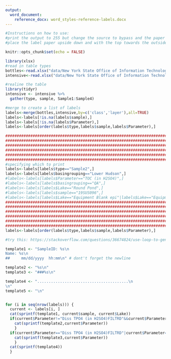 ```yaml
---
output: 
  word_document:
    reference_docx: word_styles-reference-labels.docx
---
```


```r

#Instructions on how to use:
#print the output to 255 but change the source to bypass and the paper to thick2
#place the label paper upside down and with the top towards the outside

knitr::opts_chunk$set(echo = FALSE)
```

```r
library(xlsx)
#read in table types
bottles<-read.xlsx("data/New York State Office of Information Technology Services/Sampling Season - Documents/LCI.Field.Season.xlsx", 6, header=TRUE)
intensive<-read.xlsx("data/New York State Office of Information Technology Services/Sampling Season - Documents/LCI.Field.Season.xlsx", 5, header=TRUE)

#realine the table
library(tidyr)
intensive <- intensive %>% 
  gather(type, sample, Sample1:Sample4)

#merge to create a list of labels
labels<-merge(bottles,intensive,by=c('class','layer'),all=TRUE)
labels<-labels[!is.na(labels$sample),]
labels<-labels[!is.na(labels$Parameter),]
labels<-labels[order(labels$type,labels$sample,labels$Parameter),]

#####################################################################################################################
#####################################################################################################################
#####################################################################################################################
#####################################################################################################################
#####################################################################################################################
#####################################################################################################################
#specifying which to print
labels<-labels[labels$type=="Sample2",]
labels<-labels[labels$basingrouping=="Lower Hudson",]
#labels<-labels[labels$Parameter=="TOC (in H2SO4)",]
#labels<-labels[labels$basingrouping=="QA",]
#labels<-labels[labels$Lake=="Round Pond",]
#labels<-labels[labels$sample=="19SUS096",]
#labels<-labels[labels$Lake=="Equipment Blank epi"|labels$Lake=="Equipment Blank hypo",]
#####################################################################################################################
#####################################################################################################################
#####################################################################################################################
#####################################################################################################################
#####################################################################################################################
#####################################################################################################################
labels<-labels[order(labels$type,labels$sample,labels$Parameter),]
```


```r
#try this: https://stackoverflow.com/questions/36674824/use-loop-to-generate-section-of-text-in-rmarkdown

template1 <- "SampleID: %s\n
Name: %s\n
##     mm/dd/yyyy  hh:mm\n" # dont't forget the newline

template2 <- "%s\n"
template3 <- "###%s\n"

template4 <- "........................................\n
\n"
template5 <- "\n"


for (i in seq(nrow(labels))) {
  current <- labels[i, ]
  cat(sprintf(template1, current$sample, current$Lake))
  if(current$Parameter!="Diss TPO4 (in H2SO4)FILTRD"&&current$Parameter!="Chl A, Vol Filtered:____________"&&current$Parameter!="DOC (in H2SO4)FILTERED"){
    cat(sprintf(template2,current$Parameter))
    }
  if(current$Parameter=="Diss TPO4 (in H2SO4)FILTRD"|current$Parameter=="Chl A, Vol Filtered:____________"|current$Parameter=="DOC (in H2SO4)FILTERED"){
    cat(sprintf(template3,current$Parameter))
    }
  cat(sprintf(template4))
  }
```
